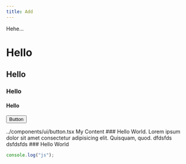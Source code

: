 ```yaml
---
title: Add
---
```


Hehe...

# Hello

## Hello

### Hello

#### Hello

<Button>Button</Button>

<include lang="tsx" meta='title="lib.ts"'>
  ../components/ui/button.tsx
</include>

<Accordions type="single">
  <Accordion title="My Title">My Content</Accordion>
</Accordions>

<Steps>
  <Step>
    ### Hello World. Lorem ipsum dolor sit amet consectetur adipisicing elit.
    Quisquam, quod. dfdsfds dsfdsfds
  </Step>
  <Step>### Hello World</Step>
</Steps>

```js title="config.js"
console.log("js");
```
